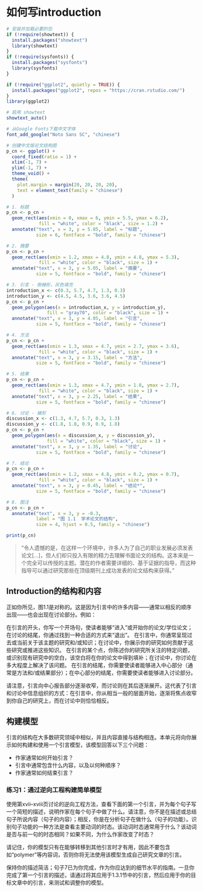 # 如何写introduction {#introduction}


```r
# 安装并加载必要的包
if (!require(showtext)) {
  install.packages("showtext")
  library(showtext)
}
if (!require(sysfonts)) {
  install.packages("sysfonts")
  library(sysfonts)
}

if (!require("ggplot2", quietly = TRUE)) {
  install.packages("ggplot2", repos = "https://cran.rstudio.com/")
}
library(ggplot2)

# 启用 showtext
showtext_auto()

# 从Google Fonts下载中文字体
font_add_google("Noto Sans SC", "chinese")

# 创建中文版论文结构图
p_cn <- ggplot() +
  coord_fixed(ratio = 1) +
  xlim(-1, 7) +
  ylim(-1, 7) +
  theme_void() +
  theme(
    plot.margin = margin(20, 20, 20, 20),
    text = element_text(family = "chinese")
  )

# 1. 标题
p_cn <- p_cn + 
  geom_rect(aes(xmin = 0, xmax = 6, ymin = 5.5, ymax = 6.2), 
            fill = "white", color = "black", size = 1.2) +
  annotate("text", x = 3, y = 5.85, label = "标题", 
           size = 6, fontface = "bold", family = "chinese")

# 2. 摘要
p_cn <- p_cn + 
  geom_rect(aes(xmin = 1.2, xmax = 4.8, ymin = 4.8, ymax = 5.3), 
            fill = "white", color = "black", size = 1) +
  annotate("text", x = 3, y = 5.05, label = "摘要", 
           size = 5, fontface = "bold", family = "chinese")

# 3. 引言 - 倒梯形，灰色填充
introduction_x <- c(0.3, 5.7, 4.7, 1.3, 0.3)
introduction_y <- c(4.5, 4.5, 3.6, 3.6, 4.5)
p_cn <- p_cn + 
  geom_polygon(aes(x = introduction_x, y = introduction_y), 
               fill = "gray70", color = "black", size = 1) +
  annotate("text", x = 3, y = 4.05, label = "引言", 
           size = 5, fontface = "bold", family = "chinese")

# 4. 方法
p_cn <- p_cn + 
  geom_rect(aes(xmin = 1.3, xmax = 4.7, ymin = 2.7, ymax = 3.6), 
            fill = "white", color = "black", size = 1) +
  annotate("text", x = 3, y = 3.15, label = "方法", 
           size = 5, fontface = "bold", family = "chinese")

# 5. 结果
p_cn <- p_cn + 
  geom_rect(aes(xmin = 1.3, xmax = 4.7, ymin = 1.8, ymax = 2.7), 
            fill = "white", color = "black", size = 1) +
  annotate("text", x = 3, y = 2.25, label = "结果", 
           size = 5, fontface = "bold", family = "chinese")

# 6. 讨论 - 梯形
discussion_x <- c(1.3, 4.7, 5.7, 0.3, 1.3)
discussion_y <- c(1.8, 1.8, 0.9, 0.9, 1.8)
p_cn <- p_cn + 
  geom_polygon(aes(x = discussion_x, y = discussion_y), 
               fill = "white", color = "black", size = 1) +
  annotate("text", x = 3, y = 1.35, label = "讨论", 
           size = 5, fontface = "bold", family = "chinese")

# 7. 结论
p_cn <- p_cn + 
  geom_rect(aes(xmin = 1.2, xmax = 4.8, ymin = 0.2, ymax = 0.7), 
            fill = "white", color = "black", size = 1) +
  annotate("text", x = 3, y = 0.45, label = "结论*", 
           size = 5, fontface = "bold", family = "chinese")

# 8. 图注
p_cn <- p_cn + 
  annotate("text", x = 3, y = -0.3, 
           label = "图 1.1  学术论文的结构", 
           size = 4, hjust = 0.5, family = "chinese")

print(p_cn)
```


> “令人遗憾的是，在这样一个环境中，许多人为了自己的职业发展必须发表论文[...]，但人们却只投入有限的精力去理解书面论文的结构。这本来是一个完全可以传授的主题。潜在的作者需要详细的、基于证据的指导，而这种指导可以通过研究那些在顶级期刊上成功发表的论文结构来获得。”

## Introduction的结构和内容
正如你所见，图1.1是对称的。这是因为引言中的许多内容——通常以相反的顺序出现——也会出现在讨论部分。例如：

在引言的开头，你写一个开场句，使读者能够“进入”或开始你的论文/学位论文；在讨论的结尾，你通过找到一种合适的方式来“退出”。
在引言中，你通常呈现过去或当前关于该主题的研究和/或知识；在讨论中，你展示你的研究如何贡献于这些研究或推进这些知识。
在引言的某个点，你陈述你的研究所关注的特定问题，或识别现有研究中的空白，该空白将在你的论文中得到填补；在讨论中，你讨论在多大程度上解决了该问题。
在引言的结尾，你需要使读者能够进入中心部分（通常是方法和/或结果部分）；在中心部分的结尾，你需要使读者能够进入讨论部分。

请注意，引言向中心报告部分逐渐收窄，而讨论则在其后逐渐展开。这代表了引言和讨论中信息组织的方式：在引言中，你从相当一般的层面开始，逐渐将焦点收窄到你自己的研究上，而在讨论中则恰恰相反。


## 构建模型

引言的结构在大多数研究领域中相似，并且内容直接与结构相连。本单元将向你展示如何构建和使用一个引言模型，该模型回答以下三个问题：

* 作家通常如何开始引言？
* 引言中通常包含什么内容，以及以何种顺序？
* 作家通常如何结束引言？


### 练习1：通过逆向工程构建简单模型

使用第xvii–xviii页讨论的逆向工程方法，查看下面的第一个引言，并为每个句子写一个简短的描述，说明作家在每个句子中做了什么。请注意，你不是在描述或总结句子所说内容（句子的内容）；相反，你是在分析句子在做什么（句子的功能）。识别句子功能的一种方法是查看主要动词的时态。该动词时态通常用于什么？该动词是否与前一句的时态相同？如果不同，为什么作家改变了时态？

请记住，你的模型只有在能够转移到其他引言时才有用，因此不要包含如“polymer”等内容词，否则你将无法使用该模型生成自己研究文章的引言。

保持你的描述简洁；句子7已为你完成，作为你应达到的细节水平的指南。一旦你完成了第一个引言的描述，请通过将其应用于1.3.1节中的引言，然后应用于你的目标文章中的引言，来测试和调整你的模型。
